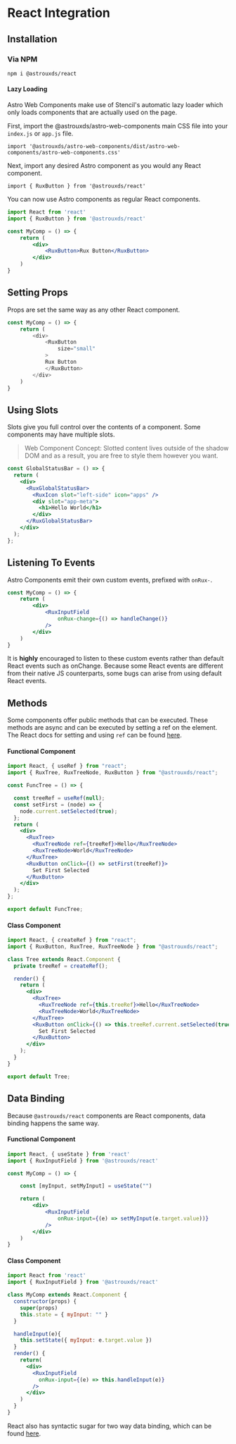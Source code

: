 
<Meta title="Astro UXDS/Welcome/React" />

# React Integration

## Installation

### Via NPM

`npm i @astrouxds/react`

#### Lazy Loading

Astro Web Components make use of Stencil's automatic lazy loader which only loads components that are actually used on the page.

First, import the @astrouxds/astro-web-components main CSS file into your `index.js` or `app.js` file.

`import '@astrouxds/astro-web-components/dist/astro-web-components/astro-web-components.css'`

Next, import any desired Astro component as you would any React component. 

`import { RuxButton } from '@astrouxds/react'`

You can now use Astro components as regular React components. 

```jsx
import React from 'react'
import { RuxButton } from '@astrouxds/react'

const MyComp = () => {
    return (
        <div>
            <RuxButton>Rux Button</RuxButton>
        </div>
    )
}

```

## Setting Props

Props are set the same way as any other React component. 

```js
const MyComp = () => {
    return (
        <div>
            <RuxButton
                size="small"
            >
            Rux Button
            </RuxButton>
        </div>
    )
}
```

## Using Slots

Slots give you full control over the contents of a component. Some components may have multiple slots.

> Web Component Concept:
> Slotted content lives outside of the shadow DOM and as a result, you are free to style them however you want.

```jsx
const GlobalStatusBar = () => {
  return (
    <div>
      <RuxGlobalStatusBar>
        <RuxIcon slot="left-side" icon="apps" />
        <div slot="app-meta">
          <h1>Hello World</h1>
        </div>
      </RuxGlobalStatusBar>
    </div>
  );
};
```

## Listening To Events

Astro Components emit their own custom events, prefixed with `onRux-`.

```jsx
const MyComp = () => {
    return (
        <div>
            <RuxInputField 
                onRux-change={() => handleChange()}
            />
        </div>
    )
}
```
It is **highly** encouraged to listen to these custom events rather than default React events such as onChange. Because some 
React events are different from their native JS counterparts, some bugs can arise from using default React 
events. 

## Methods

Some components offer public methods that can be executed. These methods are async and can be executed by setting a ref on the element.
The React docs for setting and using `ref` can be found [here](https://reactjs.org/docs/refs-and-the-dom.html).

#### Functional Component
```jsx
import React, { useRef } from "react";
import { RuxTree, RuxTreeNode, RuxButton } from "@astrouxds/react";

const FuncTree = () => {

  const treeRef = useRef(null);
  const setFirst = (node) => {
    node.current.setSelected(true);
  };
  return (
    <div>
      <RuxTree>
        <RuxTreeNode ref={treeRef}>Hello</RuxTreeNode>
        <RuxTreeNode>World</RuxTreeNode>
      </RuxTree>
      <RuxButton onClick={() => setFirst(treeRef)}>
        Set First Selected
      </RuxButton>
    </div>
  );
};

export default FuncTree;

```

#### Class Component
```jsx
import React, { createRef } from "react";
import { RuxButton, RuxTree, RuxTreeNode } from "@astrouxds/react";

class Tree extends React.Component {
  private treeRef = createRef();

  render() {
    return (
      <div>
        <RuxTree>
          <RuxTreeNode ref={this.treeRef}>Hello</RuxTreeNode>
          <RuxTreeNode>World</RuxTreeNode>
        </RuxTree>
        <RuxButton onClick={() => this.treeRef.current.setSelected(true)}>
          Set First Selected
        </RuxButton>
      </div>
    );
  }
}

export default Tree;
```

## Data Binding

Because `@astrouxds/react` components are React components, data binding happens the same way.

#### Functional Component
```jsx
import React, { useState } from 'react'
import { RuxInputField } from '@astrouxds/react'

const MyComp = () => {

    const [myInput, setMyInput] = useState("")

    return (
        <div>
            <RuxInputField 
                onRux-input={(e) => setMyInput(e.target.value))}
            />
        </div>
    )
}
```

#### Class Component
```jsx
import React from 'react'
import { RuxInputField } from '@astrouxds/react'

class MyComp extends React.Component {
  constructor(props) {
    super(props)
    this.state = { myInput: "" }
  }

  handleInput(e){
    this.setState({ myInput: e.target.value })
  }
  render() {
    return(
      <div>
        <RuxInputField
          onRux-input={(e) => this.handleInput(e)}
        />
      </div>
    )
  }
}

```
React also has syntactic sugar for two way data binding, which can be found [here](https://reactjs.org/docs/two-way-binding-helpers.html).





